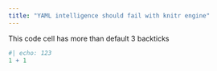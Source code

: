 ```yaml
---
title: "YAML intelligence should fail with knitr engine"
---
```


This code cell has more than default 3 backticks

````r
#| echo: 123
1 + 1
````